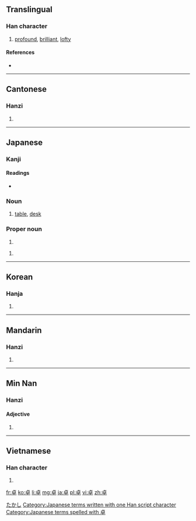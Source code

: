 ==Translingual==

===Han character===
{{Han char|rn=24|rad=十|as=06|sn=8|four=2140<sub>6</sub>|canj=卜日十 (YAJ)|ids=⿱[[卜|⺊]][[早]]}}

# [[profound]], [[brilliant]], [[lofty]]

====References====
* {{Han ref|kx=0156.290|dkj=02741|dj=0356.200|hdz=10061.060|uh=5353|ud=21331|bh=A8F4|bd=43252}}

----

==Cantonese==

===Hanzi===
{{yue-hanzi|jyut=|y=cheuk3}}

# {{defn|lang=yue|sort=十06}}

----

==Japanese==

===Kanji===
{{ja-kanji|grade=c|rs=十06}}

====Readings====
* {{ja-readings|on=[[たく]] (taku)|kun=[[すぐれる]] (sugureru)}}

===Noun===
{{ja-noun|k|hira=たく|rom=taku}}

# [[table]], [[desk]]

===Proper noun===
{{ja-pos|k|proper|hira=たかし|rom=Takashi}}

# {{given name|male|lang=ja}}

{{ja-pos|k|proper|hira=すぐる|rom=Suguru}}

# {{given name|male|lang=ja}}

[[Category:Japanese male given names|たかし]]
[[Category:Japanese terms written with one Han script character]]
[[Category:Japanese terms spelled with 卓]]
----

==Korean==

===Hanja===
{{ko-hanja|hangeul=탁|rv=tak|mr=t'ak}}

# {{defn|lang=ko|sort=十06}}

----

==Mandarin==

===Hanzi===
{{cmn-hanzi|pin=[[zhuō]] ([[zhuo1]]), [[chán]] ([[chan2]]), [[shàn]] ([[shan4]])|wg=cho<sup>1</sup>, ch'an<sup>2</sup>, shan<sup>4</sup>}}

# {{defn|lang=cmn|sort=十06}}

----

==Min Nan==
===Hanzi===

====Adjective====
{{nan-adj|ts|poj=[[toh]] (toh<sup>4</sup>)|pojt=toh|rs=十06}}

# {{defn|lang=nan}}

----

==Vietnamese==

===Han character===
{{vi-hantu|[[trác]], [[chác]], [[giạt]]|rs=十06}}

# {{defn|lang=vi|sort=十06}}

[[fr:卓]]
[[ko:卓]]
[[li:卓]]
[[mg:卓]]
[[ja:卓]]
[[pl:卓]]
[[vi:卓]]
[[zh:卓]]